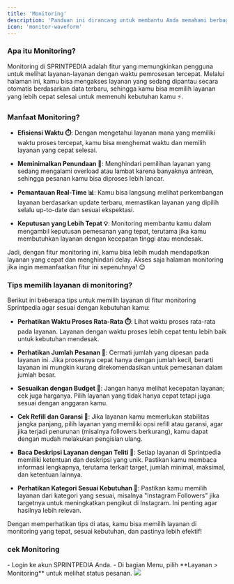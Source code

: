 ```yaml
---
title: 'Monitoring'
description: 'Panduan ini dirancang untuk membantu Anda memahami berbagai layanan pemesanan di platform SPRINTPEDIA, memungkinkan Anda memilih layanan yang paling sesuai dengan kebutuhan Anda secara lebih efektif.'
icon: 'monitor-waveform'
---
```


### Apa itu Monitoring?
Monitoring di <Tooltip tip="SMM Panel Indonesia">SPRINTPEDIA</Tooltip> adalah fitur yang memungkinkan pengguna untuk melihat layanan-layanan dengan waktu pemrosesan tercepat. Melalui halaman ini, kamu bisa mengakses layanan yang sedang dipantau secara otomatis berdasarkan data terbaru, sehingga kamu bisa memilih layanan yang lebih cepat selesai untuk memenuhi kebutuhan kamu ⚡.

### Manfaat Monitoring?
- **Efisiensi Waktu ⏱️**: Dengan mengetahui layanan mana yang memiliki waktu proses tercepat, kamu bisa menghemat waktu dan memilih layanan yang cepat selesai.

- **Meminimalkan Penundaan 🚀**: Menghindari pemilihan layanan yang sedang mengalami overload atau lambat karena banyaknya antrean, sehingga pesanan kamu bisa diproses lebih lancar.

- **Pemantauan Real-Time 📊**: Kamu bisa langsung melihat perkembangan layanan berdasarkan update terbaru, memastikan layanan yang dipilih selalu up-to-date dan sesuai ekspektasi.

- **Keputusan yang Lebih Tepat 💡**: Monitoring membantu kamu dalam mengambil keputusan pemesanan yang tepat, terutama jika kamu membutuhkan layanan dengan kecepatan tinggi atau mendesak.

Jadi, dengan fitur monitoring ini, kamu bisa lebih mudah mendapatkan layanan yang cepat dan menghindari delay. Akses saja halaman monitoring jika ingin memanfaatkan fitur ini sepenuhnya! 😊

### Tips memilih layanan di monitoring? 
Berikut ini beberapa tips untuk memilih layanan di fitur monitoring Sprintpedia agar sesuai dengan kebutuhan kamu:

- **Perhatikan Waktu Proses Rata-Rata ⏱️**: Lihat waktu proses rata-rata pada layanan. Layanan dengan waktu proses lebih cepat tentu lebih baik untuk kebutuhan mendesak.

- **Perhatikan Jumlah Pesanan 🔢**: Cermati jumlah yang dipesan pada layanan ini. Jika prosesnya cepat hanya dengan jumlah kecil, berarti layanan ini mungkin kurang direkomendasikan untuk pemesanan dalam jumlah besar.

- **Sesuaikan dengan Budget 💸**: Jangan hanya melihat kecepatan layanan; cek juga harganya. Pilih layanan yang tidak hanya cepat tetapi juga sesuai dengan anggaran kamu.

- **Cek Refill dan Garansi 🔄**: Jika layanan kamu memerlukan stabilitas jangka panjang, pilih layanan yang memiliki opsi refill atau garansi, agar jika terjadi penurunan (misalnya followers berkurang), kamu dapat dengan mudah melakukan pengisian ulang.

- **Baca Deskripsi Layanan dengan Teliti 📝**: Setiap layanan di Sprintpedia memiliki ketentuan dan deskripsi yang unik. Pastikan kamu membaca informasi lengkapnya, terutama terkait target, jumlah minimal, maksimal, dan ketentuan lainnya.

- **Perhatikan Kategori Sesuai Kebutuhan 🎯**: Pastikan kamu memilih layanan dari kategori yang sesuai, misalnya "Instagram Followers" jika targetnya untuk meningkatkan pengikut di Instagram. Ini penting agar hasilnya lebih relevan.

Dengan memperhatikan tips di atas, kamu bisa memilih layanan di monitoring yang tepat, sesuai kebutuhan, dan pastinya lebih efektif!

### cek Monitoring
<Steps>
  <Step title="Cek Monitoring">
    - Login ke akun <Tooltip tip="SMM Panel Indonesia">SPRINTPEDIA</Tooltip> Anda.
    - Di bagian Menu, pilih **Layanan > Monitoring** untuk melihat status pesanan.
    <Frame>
    <img src="/images/menu-layanan-monitoring.png"/>
    </Frame>
  </Step>
</Steps>
